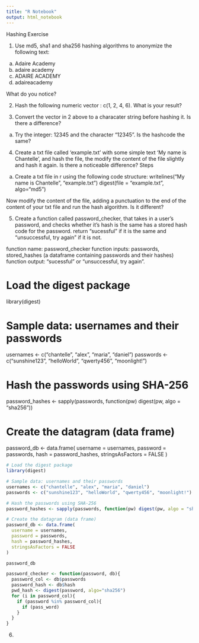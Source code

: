 ---
title: "R Notebook"
output: html_notebook
---


Hashing Exercise

1. Use md5, sha1 and sha256 hashing algorithms to anonymize the following text:

  a. Adaire Academy
  b. adaire academy
  c. ADAIRE ACADEMY
  d. adaireacademy
  
What do you notice?

2. Hash the following numeric vector : c(1, 2, 4, 6).
What is your result?

3. Convert the vector in 2 above to a characater string before hashing it. Is there a difference?
  a. Try the integer: 12345 and the character "12345". Is the hashcode the same?

4. Create a txt file called 'example.txt' with some simple text 'My name is Chantelle', and hash the file, the modify the content of the file slightly and hash it again. Is there a noticeable difference?
Steps
  a. Create a txt file in r using the following code structure:
  writelines("My name is Chantelle", "example.txt")
  digest(file = "example.txt", algo="md5")
  
Now modify the content of the file, adding a punctuation to the end of the content of your txt file and run the hash algorithm. Is it different?

5. Create a function called password_checker, that takes in a user's password, and checks whether it's hash is the same has a stored hash code for the password.
return "sucessful" if it is the same and "unsuccessful, try again" if it is not.

function name: password_checker
function inputs: passwords, stored_hashes (a dataframe containing passwords and their hashes)
function output: "sucessful" or "unsuccessful, try again".

# Load the digest package
library(digest)

# Sample data: usernames and their passwords
usernames <- c("chantelle", "alex", "maria", "daniel")
passwords <- c("sunshine123", "helloWorld", "qwerty456", "moonlight!")

# Hash the passwords using SHA-256
password_hashes <- sapply(passwords, function(pw) digest(pw, algo = "sha256"))

# Create the datagram (data frame)
password_db <- data.frame(
  username = usernames,
  password = passwords,
  hash = password_hashes,
  stringsAsFactors = FALSE
)

```{r}
# Load the digest package
library(digest)

# Sample data: usernames and their passwords
usernames <- c("chantelle", "alex", "maria", "daniel")
passwords <- c("sunshine123", "helloWorld", "qwerty456", "moonlight!")

# Hash the passwords using SHA-256
password_hashes <- sapply(passwords, function(pw) digest(pw, algo = "sha256"))

# Create the datagram (data frame)
password_db <- data.frame(
  username = usernames,
  password = passwords,
  hash = password_hashes,
  stringsAsFactors = FALSE
)

password_db
```
```{r}
password_checker <- function(password, db){
  password_col <- db$passwords
  password_hash <- db$hash
  pwd_hash <- digest(password, algo="sha256")
  for (i in password_col){
    if (password %in% password_col){
      if (pass_word)
    }
  }
}
```





6. 
  
